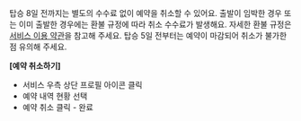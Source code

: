 탑승 8일 전까지는 별도의 수수료 없이 예약을 취소할 수 있어요. 출발이 임박한 경우 또는 이미 출발한 경우에는 환불 규정에 따라 취소 수수료가 발생해요. 자세한 환불 규정은 [서비스 이용 약관](https://dev-handybus-web-latest.vercel.app/policy)을 참고해 주세요. 탑승 5일 전부터는 예약이 마감되어 취소가 불가한 점 유의해 주세요.

**[예약 취소하기]**

- 서비스 우측 상단 프로필 아이콘 클릭
- 예약 내역 현황 선택
- 예약 취소 클릭 - 완료

